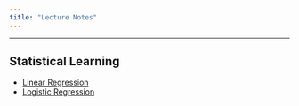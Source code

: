 ```yaml
---
title: "Lecture Notes"
---
```


---



## Statistical Learning

* [Linear Regression](https://drive.google.com/file/d/11ButTboknwvmLH5W5Am4Am4vY1Bk9ge7/view?usp=sharing)
* [Logistic Regression](https://drive.google.com/file/d/1s7nz8D5s8uo8cEBRxeoLxEkm--FJBD-v/view?usp=sharing)

